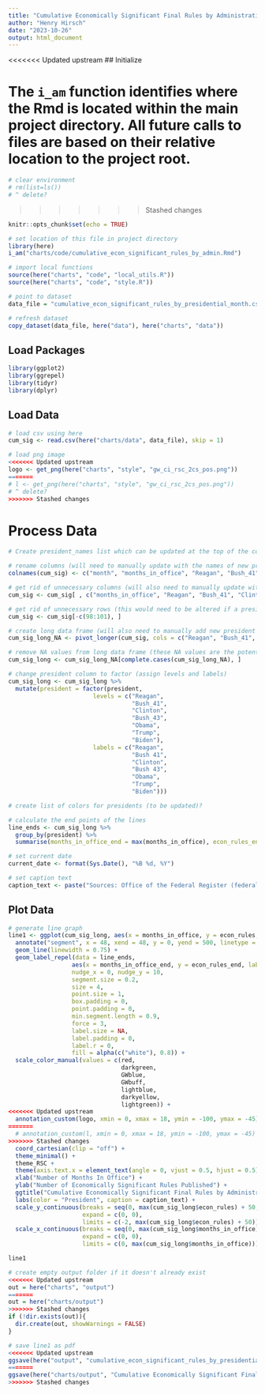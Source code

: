 ```yaml
---
title: "Cumulative Economically Significant Final Rules by Administration"
author: "Henry Hirsch"
date: "2023-10-26"
output: html_document
---
```


<<<<<<< Updated upstream
## Initialize

The `i_am` function identifies where the Rmd is located within the main project directory. All future calls to files are based on their relative location to the project root.
=======
```r
# clear environment
# rm(list=ls())
# ^ delete?
```
>>>>>>> Stashed changes

```r
knitr::opts_chunk$set(echo = TRUE)

# set location of this file in project directory
library(here)
i_am("charts/code/cumulative_econ_significant_rules_by_admin.Rmd")

# import local functions
source(here("charts", "code", "local_utils.R"))
source(here("charts", "code", "style.R"))

# point to dataset
data_file = "cumulative_econ_significant_rules_by_presidential_month.csv"

# refresh dataset
copy_dataset(data_file, here("data"), here("charts", "data"))
```

## Load Packages

```r

library(ggplot2)
library(ggrepel)
library(tidyr)
library(dplyr)

```

## Load Data

```r
# load csv using here
cum_sig <- read.csv(here("charts/data", data_file), skip = 1)

# load png image
<<<<<<< Updated upstream
logo <- get_png(here("charts", "style", "gw_ci_rsc_2cs_pos.png"))
=======
# l <- get_png(here("charts", "style", "gw_ci_rsc_2cs_pos.png"))
# ^ delete?
>>>>>>> Stashed changes

```

# Process Data

```r
# Create president_names list which can be updated at the top of the code and then referenced later in the code as needed?

# rename columns (will need to manually update with the names of new presidents)
colnames(cum_sig) <- c("month", "months_in_office", "Reagan", "Bush_41", "Clinton", "Bush_43", "Obama", "Trump", "Biden")

# get rid of unnecessary columns (will also need to manually update with new president names here)
cum_sig <- cum_sig[ , c("months_in_office", "Reagan", "Bush_41", "Clinton", "Bush_43", "Obama", "Trump", "Biden")]

# get rid of unnecessary rows (this would need to be altered if a president served more than two terms)
cum_sig <- cum_sig[-c(98:101), ]

# create long data frame (will also need to manually add new president's names here)
cum_sig_long_NA <- pivot_longer(cum_sig, cols = c("Reagan", "Bush_41", "Clinton", "Bush_43", "Obama", "Trump", "Biden"), names_to = "president", values_to = "econ_rules")

# remove NA values from long data frame (these NA values are the potential econ_rules values for presidents who didn't/haven't yet served the maximum number of months)
cum_sig_long <- cum_sig_long_NA[complete.cases(cum_sig_long_NA), ]

# change president column to factor (assign levels and labels)
cum_sig_long <- cum_sig_long %>% 
  mutate(president = factor(president,
                        levels = c("Reagan", 
                                   "Bush_41",
                                   "Clinton", 
                                   "Bush_43",
                                   "Obama", 
                                   "Trump",
                                   "Biden"),
                        labels = c("Reagan", 
                                   "Bush 41",
                                   "Clinton", 
                                   "Bush 43",
                                   "Obama", 
                                   "Trump",
                                   "Biden")))

# create list of colors for presidents (to be updated)?
```

```r
# calculate the end points of the lines
line_ends <- cum_sig_long %>%
  group_by(president) %>%
  summarise(months_in_office_end = max(months_in_office), econ_rules_end = max(econ_rules))

# set current date
current_date <- format(Sys.Date(), "%B %d, %Y")

# set caption text
caption_text <- paste("Sources: Office of the Federal Register (federalregister.gov) for Biden administration and all subsequent administrations;\n       Office of Information and Regulatory Affairs (reginfo.gov) for all prior administrations.\n\nUpdated:", current_date)
```

## Plot Data

```r
# generate line graph
line1 <- ggplot(cum_sig_long, aes(x = months_in_office, y = econ_rules, color = president, group = president)) + 
  annotate("segment", x = 48, xend = 48, y = 0, yend = 500, linetype = "solid", size = 0.50, color = RSCgray) +
  geom_line(linewidth = 0.75) +
  geom_label_repel(data = line_ends, 
                  aes(x = months_in_office_end, y = econ_rules_end, label = president),
                  nudge_x = 0, nudge_y = 10,
                  segment.size = 0.2,
                  size = 4,
                  point.size = 1,
                  box.padding = 0,
                  point.padding = 0,
                  min.segment.length = 0.9,
                  force = 3,
                  label.size = NA, 
                  label.padding = 0,
                  label.r = 0,
                  fill = alpha(c("white"), 0.8)) +
  scale_color_manual(values = c(red,
                                darkgreen,
                                GWblue,
                                GWbuff,
                                lightblue,
                                darkyellow,
                                lightgreen)) +
<<<<<<< Updated upstream
  annotation_custom(logo, xmin = 0, xmax = 18, ymin = -100, ymax = -45) + # for logo (need to play around with these settings)
=======
  # annotation_custom(l, xmin = 0, xmax = 18, ymin = -100, ymax = -45) + # for logo (need to play around with these settings)
>>>>>>> Stashed changes
  coord_cartesian(clip = "off") +
  theme_minimal() +
  theme_RSC +
  theme(axis.text.x = element_text(angle = 0, vjust = 0.5, hjust = 0.5)) +
  xlab("Number of Months In Office") +
  ylab("Number of Economically Significant Rules Published") +
  ggtitle("Cumulative Economically Significant Final Rules by Administration") +
  labs(color = "President", caption = caption_text) +
  scale_y_continuous(breaks = seq(0, max(cum_sig_long$econ_rules) + 50, by = 50),
                     expand = c(0, 0), 
                     limits = c(-2, max(cum_sig_long$econ_rules) + 50)) +
  scale_x_continuous(breaks = seq(0, max(cum_sig_long$months_in_office), by = 4),
                     expand = c(0, 0),
                     limits = c(0, max(cum_sig_long$months_in_office)))

line1
```

```r
# create empty output folder if it doesn't already exist
<<<<<<< Updated upstream
out = here("charts", "output")
=======
out = here("charts/output")
>>>>>>> Stashed changes
if (!dir.exists(out)){
  dir.create(out, showWarnings = FALSE)
}

# save line1 as pdf
<<<<<<< Updated upstream
ggsave(here("output", "cumulative_econ_significant_rules_by_presidential_month.pdf"), plot = line1, width = 12, height = 9, dpi = 300)
=======
ggsave(here("charts/output", "Cumulative Economically Significant Final Rules by Administration.pdf"), plot = line1, width = 12, height = 9, dpi = 300)
>>>>>>> Stashed changes
```
